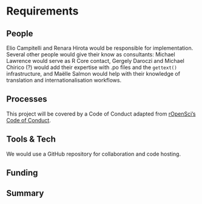 # Requirements

```{=html}
<!-- 
An idea of what is required to make the project actually happen
-->
```
## People

```{=html}
<!--
Who needs to be involved, what's the proposed structure, what will it take to get their involvement?
-->
```
Elio Campitelli and Renara Hirota would be responsible for implementation.
Several other people would give their know as consultants: Michael Lawrence would serve as R Core contact, Gergely Daroczi and Michael Chirico (?) would add their expertise with .po files and the `gettext()` infrastructure, and Maëlle Salmon would help with their knowledge of translation and internationalisation workflows.

## Processes

```{=html}
<!-- 
What processes need to be put in place e.g. codes of conduct, regular ISC meetings, handover to the community at large?
-->
```

This project will be covered by a Code of Conduct adapted from [rOpenSci's Code of Conduct](https://ropensci.org/code-of-conduct/).


## Tools & Tech

```{=html}
<!--
What is going to be needed to deliver this project? 

Will cloud computing be used - if yes are there are necessary components that will be deciding factors between providers?

Are there tools or tech that don't exist that will be produced to facilitate the project?
-->
```
We would use a GitHub repository for collaboration and code hosting.

## Funding

```{=html}
<!-- 
[TO DO] THE GUIDANCE IS PRETTY UNCLEAR, ESP IN LIGHT OF GABOR'S PROPOSAL VS AWARD SIZE

-->
```
## Summary

```{=html}
<!--
A summary of the requirements that contextualises the costs
-->
```
